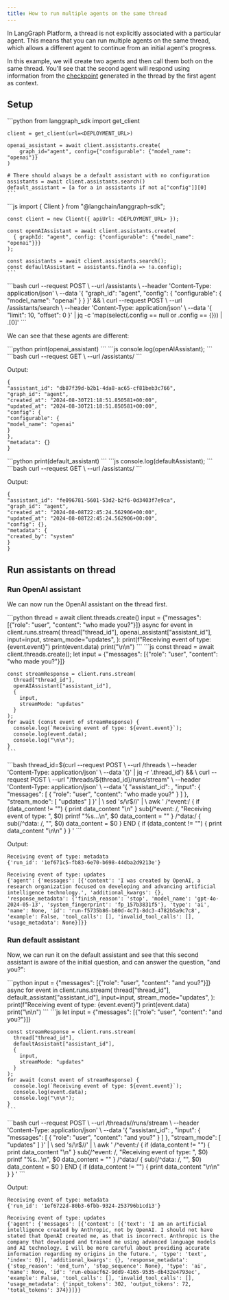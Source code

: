 ```yaml
---
title: How to run multiple agents on the same thread
---
```

In LangGraph Platform, a thread is not explicitly associated with a particular agent.
This means that you can run multiple agents on the same thread, which allows a different agent to continue from an initial agent's progress.

In this example, we will create two agents and then call them both on the same thread.
You'll see that the second agent will respond using information from the [checkpoint](https://langchain-ai.github.io/langgraph/concepts/low_level/#checkpointer-state) generated in the thread by the first agent as context.

## Setup

<Tabs>
  <Tab title="Python">
    ```python
    from langgraph_sdk import get_client
    
    client = get_client(url=<DEPLOYMENT_URL>)
    
    openai_assistant = await client.assistants.create(
        graph_id="agent", config={"configurable": {"model_name": "openai"}}
    )
    
    # There should always be a default assistant with no configuration
    assistants = await client.assistants.search()
    default_assistant = [a for a in assistants if not a["config"]][0]
    ```
  </Tab>
  <Tab title="Javascript">
    ```js
    import { Client } from "@langchain/langgraph-sdk";
    
    const client = new Client({ apiUrl: <DEPLOYMENT_URL> });
    
    const openAIAssistant = await client.assistants.create(
      { graphId: "agent", config: {"configurable": {"model_name": "openai"}}}
    );
    
    const assistants = await client.assistants.search();
    const defaultAssistant = assistants.find(a => !a.config);
    ```
  </Tab>
  <Tab title="CURL">
    ```bash
    curl --request POST \
        --url <DEPLOYMENT_URL>/assistants \
        --header 'Content-Type: application/json' \
        --data '{
            "graph_id": "agent",
            "config": { "configurable": { "model_name": "openai" } }
        }' && \
    curl --request POST \
        --url <DEPLOYMENT_URL>/assistants/search \
        --header 'Content-Type: application/json' \
        --data '{
            "limit": 10,
            "offset": 0
        }' | jq -c 'map(select(.config == null or .config == {})) | .[0]'
    ```
  </Tab>
</Tabs>

We can see that these agents are different:

<Tabs>
  <Tab title="Python">
    ```python
    print(openai_assistant)
    ```
  </Tab>
  <Tab title="Javascript">
    ```js
    console.log(openAIAssistant);
    ```
  </Tab>
  <Tab title="CURL">
    ```bash
    curl --request GET \
        --url <DEPLOYMENT_URL>/assistants/<OPENAI_ASSISTANT_ID>
    ```
  </Tab>
</Tabs>

Output:

```
{
"assistant_id": "db87f39d-b2b1-4da8-ac65-cf81beb3c766",
"graph_id": "agent",
"created_at": "2024-08-30T21:18:51.850581+00:00",
"updated_at": "2024-08-30T21:18:51.850581+00:00",
"config": {
"configurable": {
"model_name": "openai"
}
},
"metadata": {}
}
```

<Tabs>
  <Tab title="Python">
    ```python
    print(default_assistant)
    ```
  </Tab>
  <Tab title="Javascript">
    ```js
    console.log(defaultAssistant);
    ```
  </Tab>
  <Tab title="CURL">
    ```bash
    curl --request GET \
        --url <DEPLOYMENT_URL>/assistants/<DEFAULT_ASSISTANT_ID>
    ```
  </Tab>
</Tabs>

Output:

```
{
"assistant_id": "fe096781-5601-53d2-b2f6-0d3403f7e9ca",
"graph_id": "agent",
"created_at": "2024-08-08T22:45:24.562906+00:00",
"updated_at": "2024-08-08T22:45:24.562906+00:00",
"config": {},
"metadata": {
"created_by": "system"
}
}
```

## Run assistants on thread

### Run OpenAI assistant

We can now run the OpenAI assistant on the thread first.

<Tabs>
  <Tab title="Python">
    ```python
    thread = await client.threads.create()
    input = {"messages": [{"role": "user", "content": "who made you?"}]}
    async for event in client.runs.stream(
        thread["thread_id"],
        openai_assistant["assistant_id"],
        input=input,
        stream_mode="updates",
    ):
        print(f"Receiving event of type: {event.event}")
        print(event.data)
        print("\n\n")
    ```
  </Tab>
  <Tab title="Javascript">
    ```js
    const thread = await client.threads.create();
    let input =  {"messages": [{"role": "user", "content": "who made you?"}]}
    
    const streamResponse = client.runs.stream(
      thread["thread_id"],
      openAIAssistant["assistant_id"],
      {
        input,
        streamMode: "updates"
      }
    );
    for await (const event of streamResponse) {
      console.log(`Receiving event of type: ${event.event}`);
      console.log(event.data);
      console.log("\n\n");
    }
    ```
  </Tab>
  <Tab title="CURL">
    ```bash
    thread_id=$(curl --request POST \
        --url <DEPLOYMENT_URL>/threads \
        --header 'Content-Type: application/json' \
        --data '{}' | jq -r '.thread_id') && \
    curl --request POST \
        --url "<DEPLOYMENT_URL>/threads/${thread_id}/runs/stream" \
        --header 'Content-Type: application/json' \
        --data '{
            "assistant_id": <OPENAI_ASSISTANT_ID>,
            "input": {
                "messages": [
                    {
                        "role": "user",
                        "content": "who made you?"
                    }
                ]
            },
            "stream_mode": [
                "updates"
            ]
        }' | \
        sed 's/\r$//' | \
        awk '
        /^event:/ {
            if (data_content != "") {
                print data_content "\n"
            }
            sub(/^event: /, "Receiving event of type: ", $0)
            printf "%s...\n", $0
            data_content = ""
        }
        /^data:/ {
            sub(/^data: /, "", $0)
            data_content = $0
        }
        END {
            if (data_content != "") {
                print data_content "\n\n"
            }
        }
    '
    ```
  </Tab>
</Tabs>

Output:

```
Receiving event of type: metadata
{'run_id': '1ef671c5-fb83-6e70-b698-44dba2d9213e'}

Receiving event of type: updates
{'agent': {'messages': [{'content': 'I was created by OpenAI, a research organization focused on developing and advancing artificial intelligence technology.', 'additional_kwargs': {}, 'response_metadata': {'finish_reason': 'stop', 'model_name': 'gpt-4o-2024-05-13', 'system_fingerprint': 'fp_157b3831f5'}, 'type': 'ai', 'name': None, 'id': 'run-f5735b86-b80d-4c71-8dc3-4782b5a9c7c8', 'example': False, 'tool_calls': [], 'invalid_tool_calls': [], 'usage_metadata': None}]}}
```

### Run default assistant

Now, we can run it on the default assistant and see that this second assistant is aware of the initial question, and can answer the question, "and you?":

<Tabs>
  <Tab title="Python">
    ```python
    input = {"messages": [{"role": "user", "content": "and you?"}]}
    async for event in client.runs.stream(
        thread["thread_id"],
        default_assistant["assistant_id"],
        input=input,
        stream_mode="updates",
    ):
        print(f"Receiving event of type: {event.event}")
        print(event.data)
        print("\n\n")
    ```
  </Tab>
  <Tab title="Javascript">
    ```js
    let input =  {"messages": [{"role": "user", "content": "and you?"}]}
    
    const streamResponse = client.runs.stream(
      thread["thread_id"],
      defaultAssistant["assistant_id"],
      {
        input,
        streamMode: "updates"
      }
    );
    for await (const event of streamResponse) {
      console.log(`Receiving event of type: ${event.event}`);
      console.log(event.data);
      console.log("\n\n");
    }
    ```
  </Tab>
  <Tab title="CURL">
    ```bash
    curl --request POST \
        --url <DEPLOYMENT_URL>/threads/<THREAD_ID>/runs/stream \
        --header 'Content-Type: application/json' \
        --data '{
            "assistant_id": <DEFAULT_ASSISTANT_ID>,
            "input": {
                "messages": [
                    {
                        "role": "user",
                        "content": "and you?"
                    }
                ]
            },
            "stream_mode": [
                "updates"
            ]
        }' | \
        sed 's/\r$//' | \
        awk '
        /^event:/ {
            if (data_content != "") {
                print data_content "\n"
            }
            sub(/^event: /, "Receiving event of type: ", $0)
            printf "%s...\n", $0
            data_content = ""
        }
        /^data:/ {
            sub(/^data: /, "", $0)
            data_content = $0
        }
        END {
            if (data_content != "") {
                print data_content "\n\n"
            }
        }
    '
    ```
  </Tab>
</Tabs>

Output:

```
Receiving event of type: metadata
{'run_id': '1ef6722d-80b3-6fbb-9324-253796b1cd13'}

Receiving event of type: updates
{'agent': {'messages': [{'content': [{'text': 'I am an artificial intelligence created by Anthropic, not by OpenAI. I should not have stated that OpenAI created me, as that is incorrect. Anthropic is the company that developed and trained me using advanced language models and AI technology. I will be more careful about providing accurate information regarding my origins in the future.', 'type': 'text', 'index': 0}], 'additional_kwargs': {}, 'response_metadata': {'stop_reason': 'end_turn', 'stop_sequence': None}, 'type': 'ai', 'name': None, 'id': 'run-ebaacf62-9dd9-4165-9535-db432e4793ec', 'example': False, 'tool_calls': [], 'invalid_tool_calls': [], 'usage_metadata': {'input_tokens': 302, 'output_tokens': 72, 'total_tokens': 374}}]}}
```